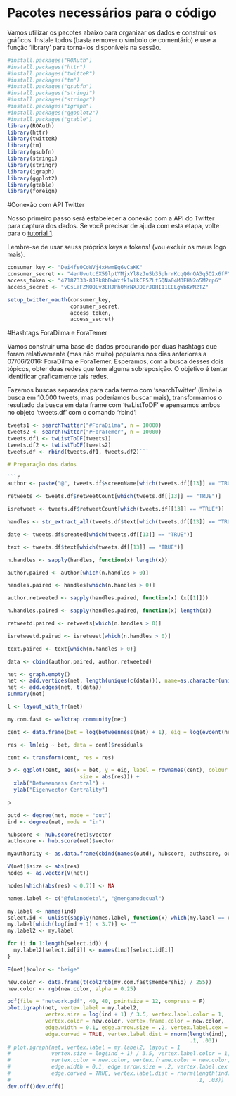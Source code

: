 # Pacotes necessários para o código

Vamos utilizar os pacotes abaixo para organizar os dados e construir os gráficos. Instale todos (basta remover o símbolo de comentário) e use a função 'library' para torná-los disponíveis na sessão.

```r
#install.packages("ROAuth")
#install.packages("httr")
#install.packages("twitteR")
#install.packages("tm")
#install.packages("gsubfn")
#install.packages("stringi")
#install.packages("stringr")
#install.packages("igraph")
#install.packages("ggoplot2")
#install.packages("gtable")
library(ROAuth)
library(httr)
library(twitteR)
library(tm)
library(gsubfn)
library(stringi)
library(stringr)
library(igraph)
library(ggplot2)
library(gtable)
library(foreign)
```

#Conexão com API Twitter

Nosso primeiro passo será estabelecer a conexão com a API do Twitter para captura dos dados. Se você precisar de ajuda com esta etapa, volte para o [tutorial 1](https://github.com/leobarone/Neci_twitter/blob/master/tutorial.Rmd).

Lembre-se de usar seuss próprios keys e tokens! (vou excluir os meus logo mais).

```r
consumer_key <- "Dei4fs0CoWVj4xHwmEg6vCaKK"
consumer_secret <- "4enUvutc6X59lptYMjxYl8zJuSb35phrrKcqQGnQA3q5O2x6fF"
access_token <- "47187333-8JRk8bDwWzfk1wlkCF5ZLf5QNa04M3EHN2o5M2rp6"
access_secret <- "vCsLaFZMOQLv3EHJPh0MrNXJD0rJOHI11EELgWbKWN2TZ"

setup_twitter_oauth(consumer_key,
                    consumer_secret,
                    access_token,
                    access_secret)
```

#Hashtags ForaDilma e ForaTemer

Vamos construir uma base de dados procurando por duas hashtags que foram relativamente (mas não muito) populares nos dias anteriores a 07/06/2016: ForaDilma e ForaTemer. Esperamos, com a busca desses dois tópicos, obter duas redes que tem alguma sobreposição. O objetivo é tentar identificar graficamente tais redes.

Fazemos buscas separadas para cada termo com 'searchTwitter' (limitei a busca em 10.000 tweets, mas poderíamos buscar mais), transformamos o resultado da busca em data frame com 'twListToDF' e apensamos ambos no objeto 'tweets.df' com o comando 'rbind':

```r
tweets1 <- searchTwitter("#ForaDilma", n = 10000)
tweets2 <- searchTwitter("#ForaTemer", n = 10000)
tweets.df1 <- twListToDF(tweets1)
tweets.df2 <- twListToDF(tweets2)
tweets.df <- rbind(tweets.df1, tweets.df2)```

# Preparação dos dados

```r
author <- paste("@", tweets.df$screenName[which(tweets.df[[13]] == "TRUE")], sep = "")
```
```r
retweets <- tweets.df$retweetCount[which(tweets.df[[13]] == "TRUE")]
```
```r
isretweet <- tweets.df$retweetCount[which(tweets.df[[13]] == "TRUE")]
```
```r
handles <- str_extract_all(tweets.df$text[which(tweets.df[[13]] == "TRUE")], '@[A-Za-a]+[A-Za-z0-9_]+')
```
```r
date <- tweets.df$created[which(tweets.df[[13]] == "TRUE")]
```
```r
text <- tweets.df$text[which(tweets.df[[13]] == "TRUE")]
```
```r
n.handles <- sapply(handles, function(x) length(x))
```
```r
author.paired <- author[which(n.handles > 0)]
```
```r
handles.paired <- handles[which(n.handles > 0)]
```
```r
author.retweeted <- sapply(handles.paired, function(x) (x[[1]]))
```
```r
n.handles.paired <- sapply(handles.paired, function(x) length(x))
```
```r
retweetd.paired <- retweets[which(n.handles > 0)]
```
```r
isretweetd.paired <- isretweet[which(n.handles > 0)]
```
```r
text.paired <- text[which(n.handles > 0)]
```
```r

data <- cbind(author.paired, author.retweeted)
```
```r

net <- graph.empty()
net <- add.vertices(net, length(unique(c(data))), name=as.character(unique(c(data))))
net <- add.edges(net, t(data))
summary(net)
```
```r

l <- layout_with_fr(net)
```
```r

my.com.fast <- walktrap.community(net)
```
```r

cent <- data.frame(bet = log(betweenness(net) + 1), eig = log(evcent(net)$vector + 1))
```
```r

res <- lm(eig ~ bet, data = cent)$residuals
```
```r
cent <- transform(cent, res = res)
```
```r

p <- ggplot(cent, aes(x = bet, y = eig, label = rownames(cent), colour = res,
                       size = abs(res))) +
  xlab("Betweenness Central") +
  ylab("Eigenvector Centrality")

p
```
```r

outd <- degree(net, mode = "out")
ind <- degree(net, mode = "in")
```
```r

hubscore <- hub.score(net)$vector
authscore <- hub.score(net)$vector
```
```r

myauthority <- as.data.frame(cbind(names(outd), hubscore, authscore, outd, ind))
```
```r

V(net)$size <- abs(res)
nodes <- as.vector(V(net))
```
```r

nodes[which(abs(res) < 0.7)] <- NA
```
```r

names.label <- c("@fulanodetal", "@menganodecual")
```
```r
my.label <- names(ind)
select.id <- unlist(sapply(names.label, function(x) which(my.label == x)))
my.label[which(log(ind + 1) < 3.7)] <- ""
my.label2 <- my.label
```
```r

for (i in 1:length(select.id)) {
  my.label2[select.id[i]] <- names(ind)[select.id[i]]
}
```
```r

E(net)$color <- "beige"
```
```r

new.color <- data.frame(t(col2rgb(my.com.fast$membership) / 255))
new.color <- rgb(new.color, alpha = 0.25)
```
```r
pdf(file = "network.pdf", 40, 40, pointsize = 12, compress = F)
plot.igraph(net, vertex.label = my.label2,
            vertex.size = log(ind + 1) / 3.5, vertex.label.color = 1,
            vertex.color = new.color, vertex.frame.color = new.color,
            edge.width = 0.1, edge.arrow.size = .2, vertex.label.cex = 1,
            edge.curved = TRUE, vertex.label.dist = rnorm(length(ind), 
                                                          .1, .03))
# plot.igraph(net, vertex.label = my.label2, layout = 1
#             vertex.size = log(ind + 1) / 3.5, vertex.label.color = 1,
#             vertex.color = new.color, vertex.frame.color = new.color,
#             edge.width = 0.1, edge.arrow.size = .2, vertex.label.cex = 1,
#             edge.curved = TRUE, vertex.label.dist = rnorm(length(ind), 
#                                                           .1, .03))
dev.off()dev.off()
```
